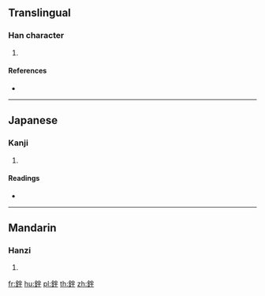 {{character info/new}}
==Translingual==

===Han character===
{{Han char|rn=167|rad=金|as=05|sn=13|four=89150|canj=CFQ}}

# {{defn|Han|sort=金05}}

====References====
* {{Han ref|kx=1302.050|dkj=40316|dj=1803.260|hdz=64187.120|uh=9261|ud=37473|bh=E0C1|bd=57537}}

----

==Japanese==

===Kanji===
{{ja-kanji|grade=|rs=金05}}

# {{defn|lang=ja|sort=金05}}

====Readings====
* {{ja-readings|on=[[はん]] (han), [[ばん]] (ban)|kun=[[すき]] (suki)|nanori=}}

----

==Mandarin==

===Hanzi===
{{cmn-hanzi|pin=[[bàn]] ([[ban4]])|wg=pan<sup>4</sup>}}

# {{defn|lang=cmn|sort=金05}}

[[fr:鉡]]
[[hu:鉡]]
[[pl:鉡]]
[[th:鉡]]
[[zh:鉡]]